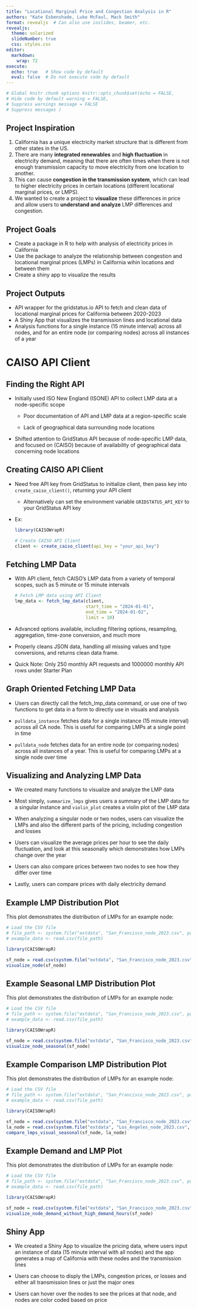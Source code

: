 ```yaml
---
title: "Locational Marginal Price and Congestion Analysis in R"
authors: "Kate Esbenshade, Luke McFaul, Mack Smith"
format: revealjs  # Can also use ioslides, beamer, etc.
revealjs:
  theme: solarized
  slideNumber: true
  css: styles.css
editor: 
  markdown: 
    wrap: 72
execute:
  echo: true   # Show code by default
  eval: false  # Do not execute code by default
---
```


```r
# Global knitr chunk options knitr::opts_chunk$set(echo = FALSE, 
# Hide code by default warning = FALSE, 
# Suppress warnings message = FALSE 
# Suppress messages )
```

## Project Inspiration {.scrollable}

1.  California has a unique electricity market structure that is
    different from other states in the US.
2.  There are many **integrated renewables** and **high fluctuation** in
    electricity demand, meaning that there are often times when there is
    not enough transmission capacity to move electricity from one
    location to another.
3.  This can cause **congestion in the transmission system**, which can
    lead to higher electricity prices in certain locations (different
    locational marginal prices, or LMPS).
4.  We wanted to create a project to **visualize** these differences in
    price and allow users to **understand and analyze** LMP differences
    and congestion.

## Project Goals

-   Create a package in R to help with analysis of electricity prices in
    California
-   Use the package to analyze the relationship between congestion and
    locational marginal prices (LMPs) in California wihin locations and
    between them
-   Create a shiny app to visualize the results

## Project Outputs

-   API wrapper for the gridstatus.io API to fetch and clean data of
    locational marginal prices for California between 2020-2023
-   A Shiny App that visualizes the transmission lines and locational
    data
-   Analysis functions for a single instance (15 minute interval) across
    all nodes, and for an entire node (or comparing nodes) across all
    instances of a year

# CAISO API Client

## Finding the Right API

-   Initially used ISO New England (ISONE) API to collect LMP data at a
    node-specific scope

    -   Poor documentation of API and LMP data at a region-specific
        scale

    -   Lack of geographical data surrounding node locations

-   Shifted attention to GridStatus API because of node-specific LMP
    data, and focused on (CAISO) because of availability of geographical
    data concerning node locations

## Creating CAISO API Client

-   Need free API key from GridStatus to initialize client, then pass
    key into `create_caiso_client()`, returning your API client

    -   Alternatively can set the environment variable
        `GRIDSTATUS_API_KEY` to your GridStatus API key

-   Ex:

    ```r
    library(CAISOWrapR)

    # Create CAISO API Client
    client <- create_caiso_client(api_key = "your_api_key")
    ```

## Fetching LMP Data {.scrollable}

-   With API client, fetch CAISO's LMP data from a variety of temporal
    scopes, such as 5 minute or 15 minute intervals

    ```r
    # Fetch LMP data using API Client
    lmp_data <- fetch_lmp_data(client,
                               start_time = "2024-01-01",
                               end_time = "2024-01-02",
                               limit = 10)
    ```

-   Advanced options available, including filtering options, resampling,
    aggregation, time-zone conversion, and much more

-   Properly cleans JSON data, handling all missing values and type
    conversions, and returns clean data frame.

-   Quick Note: Only 250 monthly API requests and 1000000 monthly API
    rows under Starter Plan
    
## Graph Oriented Fetching LMP Data {.scrollable}

-   Users can directly call the fetch_lmp_data command, or use one of two 
    functions to get data in a form to directly use in visuals and analysis

-   `pulldata_instance` fetches data for a single instance (15 minute interval) 
    across all CA node. This is useful for comparing LMPs at a single point in 
    time
    
-   `pulldata_node` fetches data for an entire node (or comparing nodes) across 
    all instances of a year. This is useful for comparing LMPs at a single node 
    over time
    
## Visualizing and Analyzing LMP Data {.scrollable}

-   We created many functions to visualize and analyze the LMP data

-   Most simply, `summarize_lmps` gives users a summary of the LMP data for a 
    singular instance and `violin_plot` creates a violin plot of the LMP data
    
-   When analyzing a singular node or two nodes, users can visualize the LMPs 
    and also the different parts of the pricing, including congestion and losses

-   Users can visualize the average prices per hour to see the daily fluctuation, 
    and look at this seasonally which demonstrates how LMPs change over the year
    
-   Users can also compare prices between two nodes to see how they differ over 
    time

-   Lastly, users can compare prices with daily electricity demand
    
## Example LMP Distribution Plot

This plot demonstrates the distribution of LMPs for an example node:

```r
# Load the CSV file 
# file_path <- system.file("extdata", "San_Francisco_node_2023.csv", package = "CAISOWrapR") 
# example_data <- read.csv(file_path)

library(CAISOWrapR)

sf_node = read.csv(system.file("extdata", "San_Francisco_node_2023.csv", package = "CAISOWrapR"))
visualize_node(sf_node)

```

## Example Seasonal LMP Distribution Plot

This plot demonstrates the distribution of LMPs for an example node:

```r
# Load the CSV file 
# file_path <- system.file("extdata", "San_Francisco_node_2023.csv", package = "CAISOWrapR") 
# example_data <- read.csv(file_path)

library(CAISOWrapR)

sf_node = read.csv(system.file("extdata", "San_Francisco_node_2023.csv", package = "CAISOWrapR"))
visualize_node_seasonal(sf_node)

```

## Example Comparison LMP Distribution Plot

This plot demonstrates the distribution of LMPs for an example node:

```r
# Load the CSV file 
# file_path <- system.file("extdata", "San_Francisco_node_2023.csv", package = "CAISOWrapR") 
# example_data <- read.csv(file_path)

library(CAISOWrapR)

sf_node = read.csv(system.file("extdata", "San_Francisco_node_2023.csv", package = "CAISOWrapR"))
la_node = read.csv(system.file("extdata", "Los_Angeles_node_2023.csv", package = "CAISOWrapR"))
compare_lmps_visual_seasonal(sf_node, la_node)

```

## Example Demand and LMP Plot

This plot demonstrates the distribution of LMPs for an example node:

```r
# Load the CSV file 
# file_path <- system.file("extdata", "San_Francisco_node_2023.csv", package = "CAISOWrapR") 
# example_data <- read.csv(file_path)

library(CAISOWrapR)

sf_node = read.csv(system.file("extdata", "San_Francisco_node_2023.csv", package = "CAISOWrapR"))
visualize_node_demand_without_high_demand_hours(sf_node)

```

## Shiny App

-   We created a Shiny App to visualize the pricing data, where users input
    an instance of data (15 minute interval with all nodes) and the app
    generates a map of California with these nodes and the transmission lines
    
-   Users can choose to disply the LMPs, congestion prices, or losses and either 
    all transmission lines or just the major ones
    
-   Users can hover over the nodes to see the prices at that node, and nodes are 
    color coded based on price
